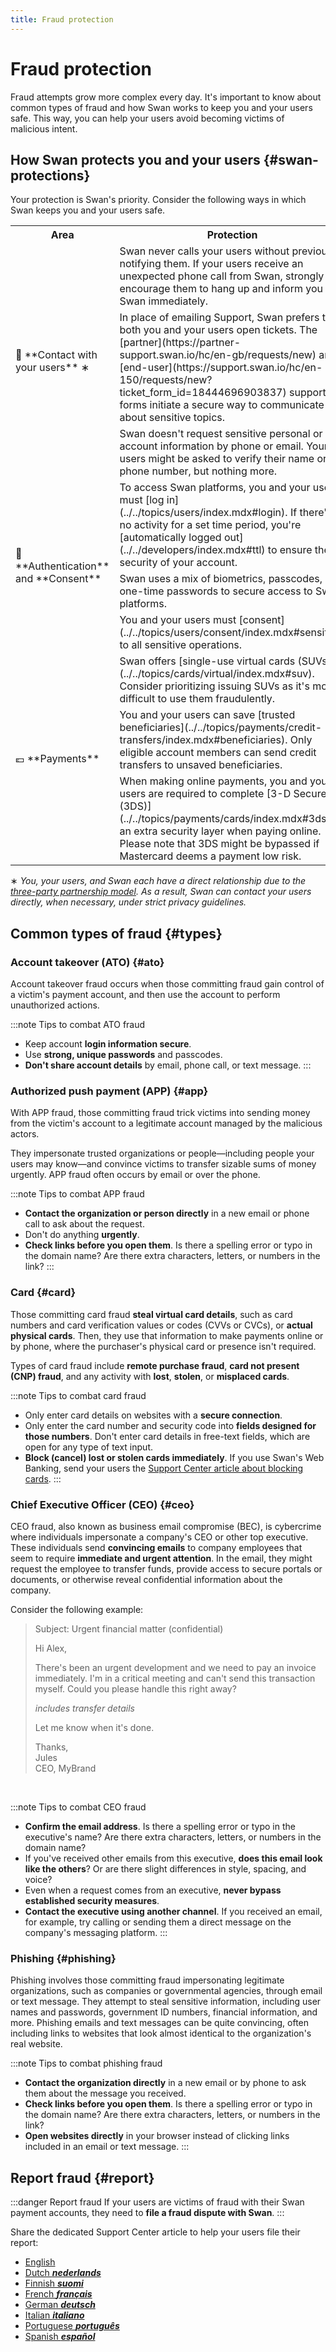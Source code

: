 ```yaml
---
title: Fraud protection
---
```


# Fraud protection

Fraud attempts grow more complex every day.
It's important to know about common types of fraud and how Swan works to keep you and your users safe.
This way, you can help your users avoid becoming victims of malicious intent.


<TrustCenter />

## How Swan protects you and your users {#swan-protections}

Your protection is Swan's priority.
Consider the following ways in which Swan keeps you and your users safe.

<table>
  <tr>
    <th>Area</th>
    <th>Protection</th>
  </tr>
  <tr>
    <td rowspan="3">💬 **Contact with your users** ∗</td>
    <td>Swan never calls your users without previously notifying them. If your users receive an unexpected phone call from Swan, strongly encourage them to hang up and inform you and Swan immediately.</td>
  </tr>
  <tr>
    <td>In place of emailing Support, Swan prefers that both you and your users open tickets. The [partner](https://partner-support.swan.io/hc/en-gb/requests/new) and [end-user](https://support.swan.io/hc/en-150/requests/new?ticket_form_id=18444696903837) support forms initiate a secure way to communicate about sensitive topics.</td>
  </tr>
  <tr>
    <td>Swan doesn't request sensitive personal or account information by phone or email. Your users might be asked to verify their name or phone number, but nothing more.</td>
  </tr>
  <tr>
    <td rowspan="3">🔐 **Authentication** and **Consent**</td>
    <td>To access Swan platforms, you and your users must [log in](../../topics/users/index.mdx#login). If there's no activity for a set time period, you're [automatically logged out](../../developers/index.mdx#ttl) to ensure the security of your account.</td>
  </tr>
  <tr>
    <td>Swan uses a mix of biometrics, passcodes, and one-time passwords to secure access to Swan platforms.</td>
  </tr>
  <tr>
    <td>You and your users must [consent](../../topics/users/consent/index.mdx#sensitive) to all sensitive operations.</td>
  </tr>
  <tr>
    <td rowspan="3">💶 **Payments**</td>
    <td>Swan offers [single-use virtual cards (SUVs)](../../topics/cards/virtual/index.mdx#suv). Consider prioritizing issuing SUVs as it's more difficult to use them fraudulently.</td>
  </tr>
  <tr>
    <td>You and your users can save [trusted beneficiaries](../../topics/payments/credit-transfers/index.mdx#beneficiaries). Only eligible account members can send credit transfers to unsaved beneficiaries.</td>
  </tr>
  <td>When making online payments, you and your users are required to complete [3-D Secure (3DS)](../../topics/payments/cards/index.mdx#3ds), an extra security layer when paying online. Please note that 3DS might be bypassed if Mastercard deems a payment low risk.</td>
</table>

∗ *You, your users, and Swan each have a direct relationship due to the [three-party partnership model](../index.mdx#model).
As a result, Swan can contact your users directly, when necessary, under strict privacy guidelines.*


## Common types of fraud {#types}

### Account takeover (ATO) {#ato}

Account takeover fraud occurs when those committing fraud gain control of a victim's payment account, and then use the account to perform unauthorized actions.

:::note Tips to combat ATO fraud
- Keep account **login information secure**.
- Use **strong, unique passwords** and passcodes.
- **Don't share account details** by email, phone call, or text message.
:::

### Authorized push payment (APP) {#app}

With APP fraud, those committing fraud trick victims into sending money from the victim's account to a legitimate account managed by the malicious actors.

They impersonate trusted organizations or people—including people your users may know—and convince victims to transfer sizable sums of money urgently.
APP fraud often occurs by email or over the phone.

:::note Tips to combat APP fraud
- **Contact the organization or person directly** in a new email or phone call to ask about the request.
- Don't do anything **urgently**.
- **Check links before you open them**. Is there a spelling error or typo in the domain name? Are there extra characters, letters, or numbers in the link?
:::

### Card {#card}

Those committing card fraud **steal virtual card details**, such as card numbers and card verification values or codes (CVVs or CVCs), or **actual physical cards**.
Then, they use that information to make payments online or by phone, where the purchaser's physical card or presence isn't required.

Types of card fraud include **remote purchase fraud**, **card not present (CNP) fraud**, and any activity with **lost**, **stolen**, or **misplaced cards**.

:::note Tips to combat card fraud
- Only enter card details on websites with a **secure connection**.
- Only enter the card number and security code into **fields designed for those numbers**. Don't enter card details in free-text fields, which are open for any type of text input.
- **Block (cancel) lost or stolen cards immediately**. If you use Swan's Web Banking, send your users the [Support Center article about blocking cards](https://support.swan.io/hc/en-150/articles/18538920070045-Blocking-your-card).
:::

### Chief Executive Officer (CEO) {#ceo}

CEO fraud, also known as business email compromise (BEC), is cybercrime where individuals impersonate a company's CEO or other top executive.
These individuals send **convincing emails** to company employees that seem to require **immediate and urgent attention**.
In the email, they might request the employee to transfer funds, provide access to secure portals or documents, or otherwise reveal confidential information about the company.

Consider the following example:

> Subject: Urgent financial matter (confidential)
>
> Hi Alex,
>
> There's been an urgent development and we need to pay an invoice immediately.
> I'm in a critical meeting and can't send this transaction myself.
> Could you please handle this right away?
>
> *includes transfer details*
>
> Let me know when it's done.
>
> Thanks,<br />
> Jules<br />
> CEO, MyBrand
<br />

:::note Tips to combat CEO fraud
- **Confirm the email address**. Is there a spelling error or typo in the executive's name? Are there extra characters, letters, or numbers in the domain name?
- If you've received other emails from this executive, **does this email look like the others**? Or are there slight differences in style, spacing, and voice?
- Even when a request comes from an executive, **never bypass established security measures**.
- **Contact the executive using another channel**. If you received an email, for example, try calling or sending them a direct message on the company's messaging platform.
:::

### Phishing {#phishing}

Phishing involves those committing fraud impersonating legitimate organizations, such as companies or governmental agencies, through email or text message.
They attempt to steal sensitive information, including user names and passwords, government ID numbers, financial information, and more.
Phishing emails and text messages can be quite convincing, often including links to websites that look almost identical to the organization's real website.

:::note Tips to combat phishing fraud
- **Contact the organization directly** in a new email or by phone to ask them about the message you received.
- **Check links before you open them**. Is there a spelling error or typo in the domain name? Are there extra characters, letters, or numbers in the link?
- **Open websites directly** in your browser instead of clicking links included in an email or text message.
:::

## Report fraud {#report}

:::danger Report fraud
If your users are victims of fraud with their Swan payment accounts, they need to **file a fraud dispute with Swan**.
:::

Share the dedicated Support Center article to help your users file their report:

- [English](https://support.swan.io/hc/en-150/articles/17099978406045)
- [Dutch ***nederlands***](https://support.swan.io/hc/nl/articles/17099978406045)
- [Finnish ***suomi***](https://support.swan.io/hc/fi/articles/17099978406045)
- [French ***français***](https://support.swan.io/hc/fr/articles/17099978406045)
- [German ***deutsch***](https://support.swan.io/hc/de/articles/17099978406045)
- [Italian ***italiano***](https://support.swan.io/hc/it/articles/17099978406045)
- [Portuguese ***português***](https://support.swan.io/hc/pt/articles/17099978406045)
- [Spanish ***español***](https://support.swan.io/hc/es/articles/17099978406045)